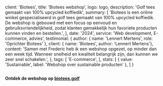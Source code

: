 
  client: 'Biotees',
  title: 'Biotees webshop',
  logo: logo,
  description:
    'Golf tees gemaakt van 100% upcycled koffiedik',
  summary: [
    'Biotees is een online winkel gespecialiseerd in golf tees gemaakt van 100% upcycled koffiedik. De webshop is gebouwd met een focus op eenvoud en gebruiksvriendelijkheid, zodat klanten gemakkelijk hun favoriete producten kunnen vinden en bestellen.',
  ],
  date: '2024',
  service: 'Web development, E-commerce, advies',
  testimonial: {
    author: { name: 'Lennert Mertens', role: 'Oprichter Biotees' },
    client: { name: 'Biotees', author: 'Lennert Mertens'},
    content:
      'Samen met Frederic heb ik een webshop opgezet, op minder dan een week tijd. Wanneer snelheid en kwaliteit belangrijk zijn, dan kunnen we zeer snel schakelen.',
  },
  tags: [
    'E-commerce',
  ],
  stats: [
    { value: 'Sustainable', label: 'Webshop over sustainable producten' },
  ]
}


<Image src={webshop} alt="" />

**Ontdek de webshop op [biotees.golf](https://biotees.golf)**